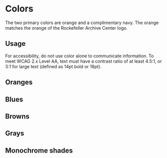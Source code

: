 

<Meta title="Global/Colors" />

# Colors

The two primary colors are orange and a complimentary navy. The orange matches
the orange of the Rockefeller Archive Center logo.

<ColorPalette>
  <ColorItem title="Primary color palette" colors={[colors.flameOrange, colors.regalBlue]} />
</ColorPalette>

## Usage
For accessibility, do not use color alone to communicate information. To meet
WCAG 2.x Level AA, text must have a contrast ratio of at least 4.5:1, or 3:1 for
large text (defined as 14pt bold or 18pt).

## Oranges

<ColorPalette>
  <ColorItem title="flame-orange" colors={[colors.flameOrange]} />
  <ColorItem title="crusta-orange" colors={[colors.crustaOrange]} />
  <ColorItem title="sandy-orange" colors={[colors.sandyOrange]} />
  <ColorItem title="peach-orange" colors={[colors.peachOrange]} />
  <ColorItem title="rose-violet" colors={[colors.roseViolet]} />
</ColorPalette>

## Blues

<ColorPalette>
  <ColorItem title="regal-blue" colors={[colors.regalBlue]} />
  <ColorItem title="midnight-blue" colors={[colors.midnightBlue]} />
  <ColorItem title="yale-blue" colors={[colors.yaleBlue]} />
  <ColorItem title="water-blue" colors={[colors.waterBlue]} />
  <ColorItem title="solitude-blue" colors={[colors.solitudeBlue]} />
</ColorPalette>

## Browns

<ColorPalette>
  <ColorItem title="$maroon-brown" colors={[colors.maroonBrown]} />
  <ColorItem title="$rust-red" colors={[colors.rustRed]} />
  <ColorItem title="umber-brown" colors={[colors.umberBrown]} />
</ColorPalette>

## Grays

<ColorPalette>
  <ColorItem title="silver-grey" colors={[colors.silverGrey]} />
  <ColorItem title="wan-white-grey" colors={[colors.wanWhiteGrey]} />
  <ColorItem title="desert-grey" colors={[colors.desertGrey]} />
</ColorPalette>

## Monochrome shades

<ColorPalette>
  <ColorItem
    title="Monochrome"
    colors={[
      colors.black,
      colors.nightGrey,
      colors.mortarGrey,
      colors.darkGrey,
      colors.white
    ]}
  />
</ColorPalette>
